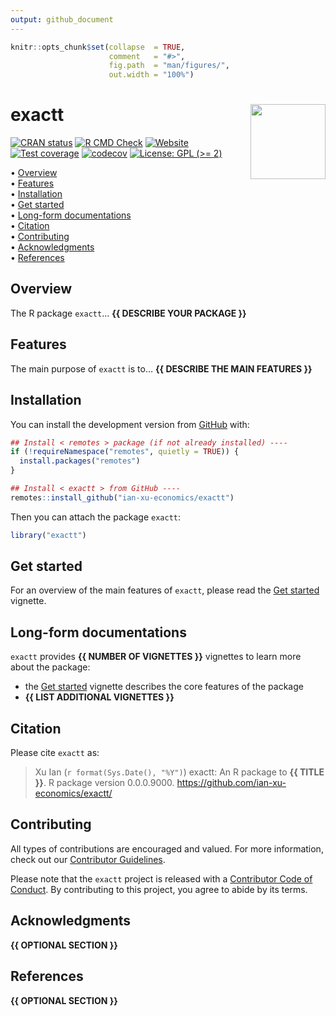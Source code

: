 ```yaml
---
output: github_document
---
```


<!-- README.md is generated from README.Rmd. Please edit that file -->


```r
knitr::opts_chunk$set(collapse  = TRUE,
                      comment   = "#>",
                      fig.path  = "man/figures/",
                      out.width = "100%")
```



exactt <img src="man/figures/package-sticker.png" align="right" style="float:right; height:120px;"/>
=========================================================

<!-- badges: start -->
[![CRAN status](https://www.r-pkg.org/badges/version/exactt)](https://CRAN.R-project.org/package=exactt)
[![R CMD Check](https://github.com/ian-xu-economics/exactt/actions/workflows/R-CMD-check.yaml/badge.svg)](https://github.com/ian-xu-economics/exactt/actions/workflows/R-CMD-check.yaml)
[![Website](https://github.com/ian-xu-economics/exactt/actions/workflows/pkgdown.yaml/badge.svg)](https://github.com/ian-xu-economics/exactt/actions/workflows/pkgdown.yaml)
[![Test coverage](https://github.com/ian-xu-economics/exactt/actions/workflows/test-coverage.yaml/badge.svg)](https://github.com/ian-xu-economics/exactt/actions/workflows/test-coverage.yaml)
[![codecov](https://codecov.io/gh/ian-xu-economics/exactt/branch/main/graph/badge.svg)](https://codecov.io/gh/ian-xu-economics/exactt)
[![License: GPL (>= 2)](https://img.shields.io/badge/License-GPL%20%28%3E%3D%202%29-blue.svg)](https://choosealicense.com/licenses/gpl-2.0/)
<!-- badges: end -->



<p align="left">
  • <a href="#overview">Overview</a><br>
  • <a href="#features">Features</a><br>
  • <a href="#installation">Installation</a><br>
  • <a href="#get-started">Get started</a><br>
  • <a href="#long-form-documentations">Long-form documentations</a><br>
  • <a href="#citation">Citation</a><br>
  • <a href="#contributing">Contributing</a><br>
  • <a href="#acknowledgments">Acknowledgments</a><br>
  • <a href="#references">References</a>
</p>



## Overview


The R package `exactt`... **{{ DESCRIBE YOUR PACKAGE }}**



## Features

The main purpose of `exactt` is to... **{{ DESCRIBE THE MAIN FEATURES }}**



## Installation

You can install the development version from [GitHub](https://github.com/) with:

```r
## Install < remotes > package (if not already installed) ----
if (!requireNamespace("remotes", quietly = TRUE)) {
  install.packages("remotes")
}

## Install < exactt > from GitHub ----
remotes::install_github("ian-xu-economics/exactt")
```

Then you can attach the package `exactt`:

```r
library("exactt")
```



## Get started

For an overview of the main features of `exactt`, please read the 
[Get started](https://ian-xu-economics.github.io/exactt/articles/exactt.html)
vignette.



## Long-form documentations

`exactt` provides **{{ NUMBER OF VIGNETTES }}** vignettes to learn more about the package:

- the [Get started](https://ian-xu-economics.github.io/exactt/articles/exactt.html)
vignette describes the core features of the package
- **{{ LIST ADDITIONAL VIGNETTES }}**



## Citation

Please cite `exactt` as: 

> Xu Ian (`r format(Sys.Date(), "%Y")`) exactt: An R 
package to **{{ TITLE }}**. R package version 0.0.0.9000. 
<https://github.com/ian-xu-economics/exactt/>



## Contributing

All types of contributions are encouraged and valued. For more information, 
check out our [Contributor Guidelines](https://github.com/ian-xu-economics/exactt/blob/main/CONTRIBUTING.md).

Please note that the `exactt` project is released with a 
[Contributor Code of Conduct](https://contributor-covenant.org/version/2/1/CODE_OF_CONDUCT.html). 
By contributing to this project, you agree to abide by its terms.



## Acknowledgments

**{{ OPTIONAL SECTION }}**



## References

**{{ OPTIONAL SECTION }}**
